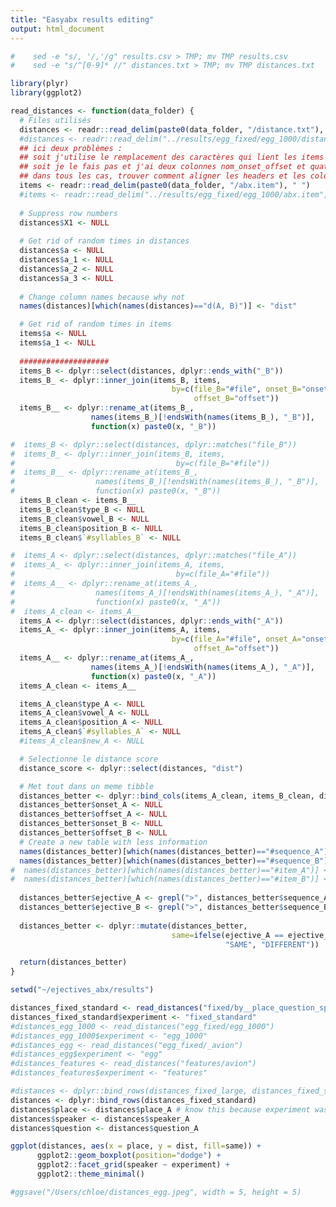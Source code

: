 ```yaml
---
title: "Easyabx results editing"
output: html_document
---
```


```r
#    sed -e "s/, '/,'/g" results.csv > TMP; mv TMP results.csv
#    sed -e "s/^[0-9]* //" distances.txt > TMP; mv TMP distances.txt

library(plyr)
library(ggplot2)

read_distances <- function(data_folder) {
  # Files utilisés
  distances <- readr::read_delim(paste0(data_folder, "/distance.txt"), " ")
  #distances <- readr::read_delim("../results/egg_fixed/egg_1000/distance.txt", " ")
  ## ici deux problèmes : 
  ## soit j'utilise le remplacement des caractères qui lient les items et j'ai trop de colonnes
  ## soit je le fais pas et j'ai deux colonnes nom_onset_offset et quatre noms de colonnes random
  ## dans tous les cas, trouver comment aligner les headers et les colonnes
  items <- readr::read_delim(paste0(data_folder, "/abx.item"), " ")
  #items <- readr::read_delim("../results/egg_fixed/egg_1000/abx.item", " ")
  
  # Suppress row numbers
  distances$X1 <- NULL
  
  # Get rid of random times in distances
  distances$a <- NULL
  distances$a_1 <- NULL
  distances$a_2 <- NULL
  distances$a_3 <- NULL
  
  # Change column names because why not
  names(distances)[which(names(distances)=="d(A, B)")] <- "dist"

  # Get rid of random times in items
  items$a <- NULL
  items$a_1 <- NULL
  
  ####################
  items_B <- dplyr::select(distances, dplyr::ends_with("_B"))
  items_B_ <- dplyr::inner_join(items_B, items,
                                    by=c(file_B="#file", onset_B="onset", 
                                         offset_B="offset"))
  items_B__ <- dplyr::rename_at(items_B_, 
                  names(items_B_)[!endsWith(names(items_B_), "_B")], 
                  function(x) paste0(x, "_B"))

#  items_B <- dplyr::select(distances, dplyr::matches("file_B"))
#  items_B_ <- dplyr::inner_join(items_B, items,
#                                    by=c(file_B="#file"))
#  items_B__ <- dplyr::rename_at(items_B_, 
#                  names(items_B_)[!endsWith(names(items_B_), "_B")], 
#                  function(x) paste0(x, "_B"))
  items_B_clean <- items_B__
  items_B_clean$type_B <- NULL
  items_B_clean$vowel_B <- NULL
  items_B_clean$position_B <- NULL
  items_B_clean$`#syllables_B` <- NULL

#  items_A <- dplyr::select(distances, dplyr::matches("file_A"))
#  items_A_ <- dplyr::inner_join(items_A, items,
#                                    by=c(file_A="#file"))
#  items_A__ <- dplyr::rename_at(items_A_, 
#                  names(items_A_)[!endsWith(names(items_A_), "_A")], 
#                  function(x) paste0(x, "_A"))
#  items_A_clean <- items_A__
  items_A <- dplyr::select(distances, dplyr::ends_with("_A"))
  items_A_ <- dplyr::inner_join(items_A, items,
                                    by=c(file_A="#file", onset_A="onset", 
                                         offset_A="offset"))
  items_A__ <- dplyr::rename_at(items_A_, 
                  names(items_A_)[!endsWith(names(items_A_), "_A")], 
                  function(x) paste0(x, "_A"))
  items_A_clean <- items_A__

  items_A_clean$type_A <- NULL
  items_A_clean$vowel_A <- NULL
  items_A_clean$position_A <- NULL
  items_A_clean$`#syllables_A` <- NULL
  #items_A_clean$new_A <- NULL

  # Selectionne le distance score
  distance_score <- dplyr::select(distances, "dist")

  # Met tout dans un meme tibble
  distances_better <- dplyr::bind_cols(items_A_clean, items_B_clean, distance_score)
  distances_better$onset_A <- NULL
  distances_better$offset_A <- NULL
  distances_better$onset_B <- NULL
  distances_better$offset_B <- NULL
  # Create a new table with less information                   
  names(distances_better)[which(names(distances_better)=="#sequence_A")] <- "sequence_A"
  names(distances_better)[which(names(distances_better)=="#sequence_B")] <- "sequence_B"
#  names(distances_better)[which(names(distances_better)=="#item_A")] <- "item_A"
#  names(distances_better)[which(names(distances_better)=="#item_B")] <- "item_B"
  
  distances_better$ejective_A <- grepl(">", distances_better$sequence_A)
  distances_better$ejective_B <- grepl(">", distances_better$sequence_B)
  
  distances_better <- dplyr::mutate(distances_better,
                                    same=ifelse(ejective_A == ejective_B,
                                                "SAME", "DIFFERENT"))

  return(distances_better)
}

```


```r
setwd("~/ejectives_abx/results")

distances_fixed_standard <- read_distances("fixed/by__place_question_speaker_vowel")
distances_fixed_standard$experiment <- "fixed_standard"
#distances_egg_1000 <- read_distances("egg_fixed/egg_1000")
#distances_egg_1000$experiment <- "egg_1000"
#distances_egg <- read_distances("egg_fixed/_avion")
#distances_egg$experiment <- "egg"
#distances_features <- read_distances("features/avion")
#distances_features$experiment <- "features"

#distances <- dplyr::bind_rows(distances_fixed_large, distances_fixed_standard, distances_fixed_small)
distances <- dplyr::bind_rows(distances_fixed_standard)
distances$place <- distances$place_A # know this because experiment was BY place, speaker
distances$speaker <- distances$speaker_A 
distances$question <- distances$question_A 
```


```r
ggplot(distances, aes(x = place, y = dist, fill=same)) + 
      ggplot2::geom_boxplot(position="dodge") +
      ggplot2::facet_grid(speaker ~ experiment) +
      ggplot2::theme_minimal()

#ggsave("/Users/chloe/distances_egg.jpeg", width = 5, height = 5)
```


